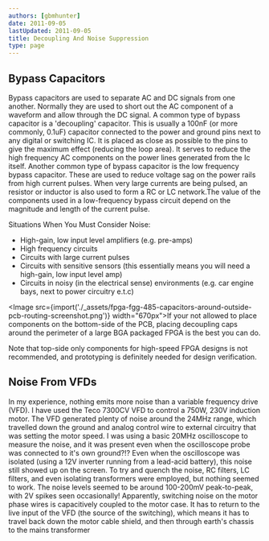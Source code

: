 ```yaml
---
authors: [gbmhunter]
date: 2011-09-05
lastUpdated: 2011-09-05
title: Decoupling And Noise Suppression
type: page
---
```


## Bypass Capacitors

Bypass capacitors are used to separate AC and DC signals from one another. Normally they are used to short out the AC component of a waveform and allow through the DC signal. A common type of bypass capacitor is a 'decoupling' capacitor. This is usually a 100nF (or more commonly, 0.1uF) capacitor connected to the power and ground pins next to any digital or switching IC. It is placed as close as possible to the pins to give the maximum effect (reducing the loop area). It serves to reduce the high frequency AC components on the power lines generated from the Ic itself. Another common type of bypass capacitor is the low frequency bypass capacitor. These are used to reduce voltage sag on the power rails from high current pulses. When very large currents are being pulsed, an resistor or inductor is also used to form a RC or LC network.The value of the components used in a low-frequency bypass circuit depend on the magnitude and length of the current pulse.

Situations When You Must Consider Noise:

* High-gain, low input level amplifiers (e.g. pre-amps)
* High frequency circuits
* Circuits with large current pulses
* Circuits with sensitive sensors (this essentially means you will need a high-gain, low input level amp)
* Circuits in noisy (in the electrical sense) environments (e.g. car engine bays, next to power circuitry e.t.c)

<Image src={import('./_assets/fpga-fgg-485-capacitors-around-outside-pcb-routing-screenshot.png')} width="670px">If your not allowed to place components on the bottom-side of the PCB, placing decoupling caps around the perimeter of a large BGA packaged FPGA is the best you can do.</Image>

Note that top-side only components for high-speed FPGA designs is not recommended, and prototyping is definitely needed for design verification.

## Noise From VFDs

In my experience, nothing emits more noise than a variable frequency drive (VFD). I have used the Teco 7300CV VFD to control a 750W, 230V induction motor. The VFD generated plenty of noise around the 24MHz range, which travelled down the ground and analog control wire to external circuitry that was setting the motor speed. I was using a basic 20MHz oscilloscope to measure the noise, and it was present even when the oscilloscope probe was connected to it's own ground?!? Even when the oscilloscope was isolated (using a 12V inverter running from a lead-acid battery), this noise still showed up on the screen. To try and quench the noise, RC filters, LC filters, and even isolating transformers were employed, but nothing seemed to work. The noise levels seemed to be around 100-200mV peak-to-peak, with 2V spikes seen occasionally! Apparently, switching noise on the motor phase wires is capacitively coupled to the motor case. It has to return to the live input of the VFD (the source of the switching), which means it has to travel back down the motor cable shield, and then through earth's chassis to the mains transformer
